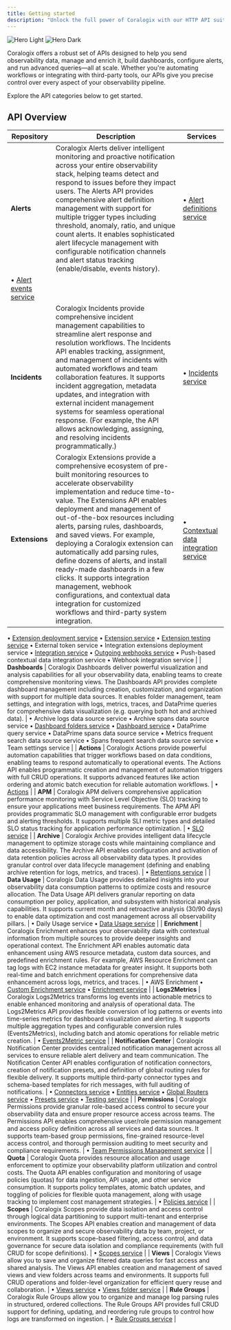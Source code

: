 ```yaml
---
title: Getting started
description: "Unlock the full power of Coralogix with our HTTP API suite"
---
```


<img
  className="block dark:hidden"
  src="/images/hero-light.png"
  alt="Hero Light"
/>
<img
  className="hidden dark:block"
  src="/images/hero-dark.png"
  alt="Hero Dark"
/>

Coralogix offers a robust set of APIs designed to help you send observability data, manage and enrich it, build dashboards, configure alerts, and run advanced queries—all at scale. Whether you're automating workflows or integrating with third-party tools, our APIs give you precise control over every aspect of your observability pipeline.

Explore the API categories below to get started.

## API Overview

| Repository | Description | Services |
| --- | --- | --- |
| **Alerts** | Coralogix Alerts deliver intelligent monitoring and proactive notification across your entire observability stack, helping teams detect and respond to issues before they impact users. The Alerts API provides comprehensive alert definition management with support for multiple trigger types including threshold, anomaly, ratio, and unique count alerts. It enables sophisticated alert lifecycle management with configurable notification channels and alert status tracking (enable/disable, events history). | • [Alert definitions service](https://docs.coralogix.com/api-reference/alert-definitions-service/overview) 
• [Alert events service](https://docs.coralogix.com/api-reference/alert-events-service/overview) |
| **Incidents** | Coralogix Incidents provide comprehensive incident management capabilities to streamline alert response and resolution workflows. The Incidents API enables tracking, assignment, and management of incidents with automated workflows and team collaboration features. It supports incident aggregation, metadata updates, and integration with external incident management systems for seamless operational response. (For example, the API allows acknowledging, assigning, and resolving incidents programmatically.) | • [Incidents service](https://docs.coralogix.com/api-reference/incidents-service/overview) |
| **Extensions** | Coralogix Extensions provide a comprehensive ecosystem of pre-built monitoring resources to accelerate observability implementation and reduce time-to-value. The Extensions API enables deployment and management of out-of-the-box resources including alerts, parsing rules, dashboards, and saved views. For example, deploying a Coralogix extension can automatically add parsing rules, define dozens of alerts, and install ready-made dashboards in a few clicks. It supports integration management, webhook configurations, and contextual data integration for customized workflows and third-party system integration. | • [Contextual data integration service](https://docs.coralogix.com/api-reference/contextual-data-integration-service/overview)
• [Extension deployment service](https://docs.coralogix.com/api-reference/extension-deployment-service/overview)
• [Extension service](https://docs.coralogix.com/api-reference/extension-service/overview)
• [Extension testing service](https://docs.coralogix.com/api-reference/extension-testing-service/overview)
• External token service
• Integration extensions deployment service
• [Integration service](https://docs.coralogix.com/api-reference/integration-service/overview)
• [Outgoing webhooks service](https://docs.coralogix.com/api-reference/outgoing-webhooks-service/overview)
• Push-based contextual data integration service
• Webhook integration service |
| **Dashboards** | Coralogix Dashboards deliver powerful visualization and analysis capabilities for all your observability data, enabling teams to create comprehensive monitoring views. The Dashboards API provides complete dashboard management including creation, customization, and organization with support for multiple data sources. It enables folder management, team settings, and integration with logs, metrics, traces, and DataPrime queries for comprehensive data visualization (e.g. querying both hot and archived data). | • Archive logs data source service
• Archive spans data source service
• [Dashboard folders service](https://docs.coralogix.com/api-reference/dashboard-folders-service/overview)
• [Dashboard service](https://docs.coralogix.com/api-reference/dashboard-service/overview)
• DataPrime query service
• DataPrime spans data source service
• Metrics frequent search data source service
• Spans frequent search data source service
• Team settings service |
| **Actions** | Coralogix Actions provide powerful automation capabilities that trigger workflows based on data conditions, enabling teams to respond automatically to operational events. The Actions API enables programmatic creation and management of automation triggers with full CRUD operations. It supports advanced features like action ordering and atomic batch execution for reliable automation workflows. | • [Actions](https://docs.coralogix.com/api-reference/actions-service/overview) |
| **APM** | Coralogix APM delivers comprehensive application performance monitoring with Service Level Objective (SLO) tracking to ensure your applications meet business requirements. The APM API provides programmatic SLO management with configurable error budgets and alerting thresholds. It supports multiple SLI metric types and detailed SLO status tracking for application performance optimization. | • [SLO service](https://docs.coralogix.com/api-reference/slos-service/overview) |
| **Archive** | Coralogix Archive provides intelligent data lifecycle management to optimize storage costs while maintaining compliance and data accessibility. The Archive API enables configuration and activation of data retention policies across all observability data types. It provides granular control over data lifecycle management (defining and enabling archive retention for logs, metrics, and traces). | • [Retentions service](https://docs.coralogix.com/api-reference/retentions-service/overview) |
| **Data Usage** | Coralogix Data Usage provides detailed insights into your observability data consumption patterns to optimize costs and resource allocation. The Data Usage API delivers granular reporting on data consumption per policy, application, and subsystem with historical analysis capabilities. It supports current month and retroactive analysis (30/90 days) to enable data optimization and cost management across all observability pillars. | • Daily Usage service
• [Data Usage service](https://docs.coralogix.com/api-reference/data-usage-service/overview) |
| **Enrichment** | Coralogix Enrichment enhances your observability data with contextual information from multiple sources to provide deeper insights and operational context. The Enrichment API enables automatic data enhancement using AWS resource metadata, custom data sources, and predefined enrichment rules. For example, AWS Resource Enrichment can tag logs with EC2 instance metadata for greater insight. It supports both real-time and batch enrichment operations for comprehensive data enhancement across logs, metrics, and traces. | • AWS Enrichment
• [Custom Enrichment service](https://docs.coralogix.com/api-reference/custom-enrichments-service/overview)
• [Enrichment service](https://docs.coralogix.com/api-reference/enrichments-service/overview) |
| **Logs2Metrics** | Coralogix Logs2Metrics transforms log events into actionable metrics to enable enhanced monitoring and analysis of operational data. The Logs2Metrics API provides flexible conversion of log patterns or events into time-series metrics for dashboard visualization and alerting. It supports multiple aggregation types and configurable conversion rules (Events2Metrics), including batch and atomic operations for reliable metric creation. | • [Events2Metric service](https://docs.coralogix.com/api-reference/events2metrics-service/overview) |
| **Notification Center** | Coralogix Notification Center provides centralized notification management across all services to ensure reliable alert delivery and team communication. The Notification Center API enables configuration of notification connectors, creation of notification presets, and definition of global routing rules for flexible delivery. It supports multiple third-party connector types and schema-based templates for rich messages, with full auditing of notifications. | • [Connectors service](https://docs.coralogix.com/api-reference/connectorsservice/overview)
• [Entities service](https://docs.coralogix.com/api-reference/entitiesservice/overview)
• [Global Routers service](https://docs.coralogix.com/api-reference/globalroutersservice/overview)
• [Presets service](https://docs.coralogix.com/api-reference/presetsservice/overview)
• [Testing service](https://docs.coralogix.com/api-reference/testingservice/overview) |
| **Permissions** | Coralogix Permissions provide granular role-based access control to secure your observability data and ensure proper resource access across teams. The Permissions API enables comprehensive user/role permission management and access policy definition across all services and data sources. It supports team-based group permissions, fine-grained resource-level access control, and thorough permission auditing to meet security and compliance requirements. | • [Team Permissions Management service](https://docs.coralogix.com/api-reference/team-permissions-management-service/overview) |
| **Quota** | Coralogix Quota provides resource allocation and usage enforcement to optimize your observability platform utilization and control costs. The Quota API enables configuration and monitoring of usage policies (quotas) for data ingestion, API usage, and other service consumption. It supports policy templates, atomic batch updates, and toggling of policies for flexible quota management, along with usage tracking to implement cost management strategies. | • [Policies service](https://docs.coralogix.com/api-reference/policies-service/overview) |
| **Scopes** | Coralogix Scopes provide data isolation and access control through logical data partitioning to support multi-tenant and enterprise environments. The Scopes API enables creation and management of data scopes to organize and secure observability data by team, project, or environment. It supports scope-based filtering, access control, and data governance for secure data isolation and compliance requirements (with full CRUD for scope definitions). | • [Scopes service](https://docs.coralogix.com/api-reference/scopes-service/overview) |
| **Views** | Coralogix Views allow you to save and organize filtered data queries for fast access and shared analysis. The Views API enables creation and management of saved views and view folders across teams and environments. It supports full CRUD operations and folder-level organization for efficient query reuse and collaboration. | • [Views service](https://docs.coralogix.com/api-reference/views-service/list-views-service/overview)
• [Views folder service](https://docs.coralogix.com/api-reference/folders-for-views-service/overview) |
| **Rule Groups** | Coralogix Rule Groups allow you to organize and manage log parsing rules in structured, ordered collections. The Rule Groups API provides full CRUD support for defining, updating, and reordering rule groups to control how logs are transformed on ingestion. | • [Rule Groups service](https://docs.coralogix.com/api-reference/rule-groups-service/overview) |